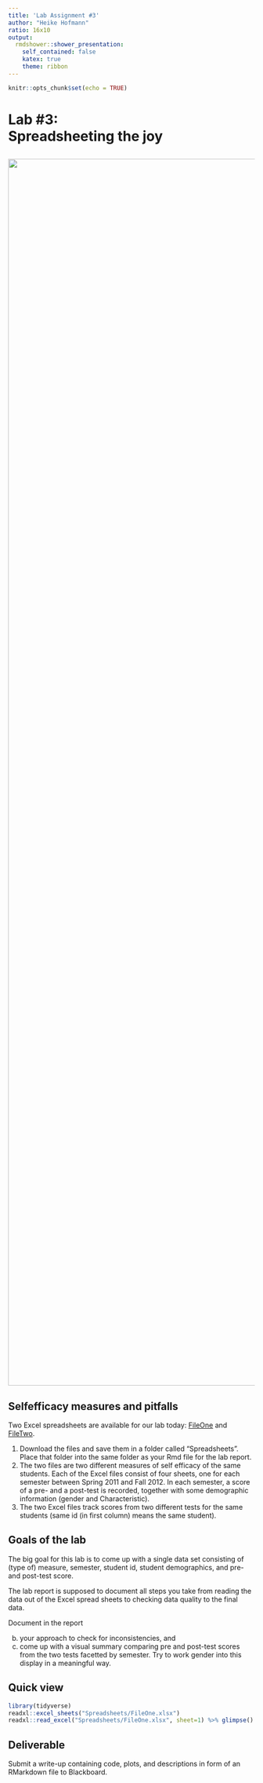 ```yaml
---
title: 'Lab Assignment #3'
author: "Heike Hofmann"
ratio: 16x10
output:
  rmdshower::shower_presentation:
    self_contained: false
    katex: true
    theme: ribbon
---
```


```r
knitr::opts_chunk$set(echo = TRUE)
```

# Lab #3:<br>Spreadsheeting the joy

## 

<img src="images/spreadsheet.jpeg" width=2500 class="cover">


## Selfefficacy measures and pitfalls

Two Excel spreadsheets are available for our lab today: [FileOne](Spreadsheets/FileOne.xlsx) and [FileTwo](Spreadsheets/FileTwo.xlsx).

1. Download the files and save them in a folder called "Spreadsheets". Place that folder into the same folder as your Rmd file for the lab report.
2. The two files are two different measures of self efficacy of the same students. Each of the Excel files consist of four sheets, one for each semester between Spring 2011 and Fall 2012. In each semester, a score of a pre- and a post-test is recorded, together with some demographic information (gender and Characteristic). 
3. The two Excel files track scores from two different tests for the same students (same id (in first column) means the same student).

## Goals of the lab

The big goal for this lab is to come up with a single data set consisting of (type of) measure, semester, student id, student demographics, and pre- and post-test score. 

The lab report is supposed to document all steps you take from reading the data out of the Excel spread sheets to checking data quality to the final data. 

Document in the report 

(b) your approach to check for inconsistencies, and 
(c) come up with a visual summary comparing pre and post-test scores from the two tests facetted by semester. Try to work gender into this display in a meaningful way.

## Quick view


```r
library(tidyverse)
readxl::excel_sheets("Spreadsheets/FileOne.xlsx")
readxl::read_excel("Spreadsheets/FileOne.xlsx", sheet=1) %>% glimpse()
```

## Deliverable 

Submit a write-up containing code, plots, and descriptions in form of an RMarkdown file to Blackboard. 


